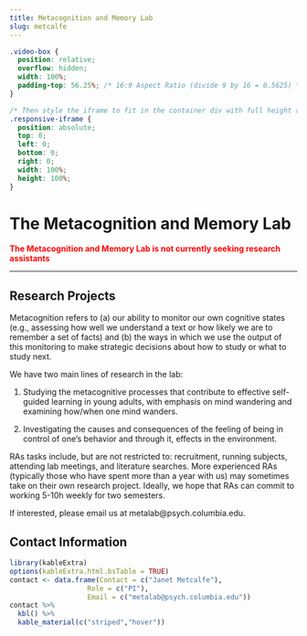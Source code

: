 ```yaml
---
title: Metacognition and Memory Lab
slug: metcalfe
---
```


```css
.video-box {
  position: relative;
  overflow: hidden;
  width: 100%;
  padding-top: 56.25%; /* 16:9 Aspect Ratio (divide 9 by 16 = 0.5625) */
}

/* Then style the iframe to fit in the container div with full height and width */
.responsive-iframe {
  position: absolute;
  top: 0;
  left: 0;
  bottom: 0;
  right: 0;
  width: 100%;
  height: 100%;
}
```

# The Metacognition and Memory Lab

<span style="color:red">
**The Metacognition and Memory Lab is not currently seeking research assistants**
</span>

***

## Research Projects

Metacognition refers to (a) our ability to monitor our own cognitive states (e.g., assessing how well we understand a text or how likely we are to remember a set of facts) and (b) the ways in which we use the output of this monitoring to make strategic decisions about how to study or what to study next. 
 
We have two main lines of research in the lab:

1. Studying the metacognitive processes that contribute to effective self-guided learning in young adults, with emphasis on mind wandering and examining how/when one mind wanders.

2. Investigating the causes and consequences of the feeling of being in control of one's behavior and through it, effects in the environment.
 
RAs tasks include, but are not restricted to: recruitment, running subjects, attending lab meetings, and literature searches. More experienced RAs (typically those who have spent more than a year with us) may sometimes take on their own research project. Ideally, we hope that RAs can commit to working 5-10h weekly for two semesters.
 
If interested, please email us at metalab@psych.columbia.edu.

## Contact Information

```r
library(kableExtra)
options(kableExtra.html.bsTable = TRUE)
contact <- data.frame(Contact = c("Janet Metcalfe"),
                   Role = c("PI"),
                   Email = c("metalab@psych.columbia.edu"))
contact %>%
  kbl() %>%
  kable_material(c("striped","hover"))
                   
                   
```

